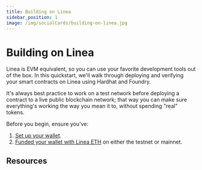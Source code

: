 ```yaml
---
title: Building on Linea
sidebar_position: 1
image: /img/socialCards/building-on-linea.jpg
---
```


# Building on Linea

Linea is EVM equivalent, so you can use your favorite development tools out of the box. In this quickstart, we'll walk through deploying and verifying your smart contracts on Linea using Hardhat and Foundry.

It's always best practice to work on a test network before deploying a contract to a live public blockchain network; that way you can make sure everything's working the way you mean it to, without spending "real" tokens.

Before you begin, ensure you've:

1. [Set up your wallet](../../users/move-funds/set-up-your-wallet.mdx).
2. [Funded your wallet with Linea ETH](../../users/move-funds/fund.mdx) on either the testnet or mainnet.

## Resources


<DocCardList />
